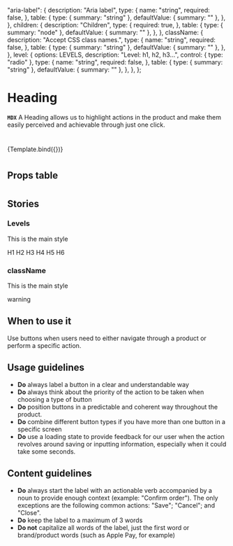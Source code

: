 
  "aria-label": {
    description: "Aria label",
    type: {
      name: "string",
      required: false,
    },
    table: {
      type: { summary: "string" },
      defaultValue: { summary: "" },
    },
  },
  children: {
    description: "Children",
    type: {
      required: true,
    },
    table: {
      type: { summary: "node" },
      defaultValue: { summary: "" },
    },
  },
  className: {
    description: "Accept CSS class names.",
    type: {
      name: "string",
      required: false,
    },
    table: {
      type: { summary: "string" },
      defaultValue: { summary: "" },
    },
  },
  level: {
    options: LEVELS,
    description: "Level: h1, h2, h3...",
    control: { type: "radio" },
    type: {
      name: "string",
      required: false,
    },
    table: {
      type: { summary: "string" },
      defaultValue: { summary: "" },
    },
  },
};

<Meta title="Components/Heading" component={Heading} argTypes={argTypes} />

# Heading

**`MDX`** A Heading allows us to highlight actions in the product and make them easily perceived and achievable through just one click.

<!-- 👇 We create a “template” of how args map to rendering -->


<!-- 👇 Each story then reuses that template -->

#

<Canvas>
  <Story
    name="standard"
    args={{
      "aria-label": "aria stantard",
      children: "standard",
      className: "",
      level: "h1",
    }}
  >
    {Template.bind({})}
  </Story>
</Canvas>

#

## Props table

<ArgsTable story="standard" />

#

## Stories

### Levels

This is the main style

<Canvas>
  <Story name="levels">
    <Heading level="h1">H1</Heading>
    <Heading level="h2">H2</Heading>
    <Heading level="h3">H3</Heading>
    <Heading level="h4">H4</Heading>
    <Heading level="h5">H5</Heading>
    <Heading level="h6">H6</Heading>
  </Story>
</Canvas>

### className

This is the main style

<Canvas>
  <Story name="className">
    <Heading className="warning special more-special" level="h2">
      warning
    </Heading>
  </Story>
</Canvas>

## When to use it

Use buttons when users need to either navigate through a product or perform a specific action.

## Usage guidelines

- **Do** always label a button in a clear and understandable way
- **Do** always think about the priority of the action to be taken when choosing a type of button
- **Do** position buttons in a predictable and coherent way throughout the product.
- **Do** combine different button types if you have more than one button in a specific screen
- **Do** use a loading state to provide feedback for our user when the action revolves around saving or
  inputting information, especially when it could take some seconds.

## Content guidelines

- **Do** always start the label with an actionable verb accompanied by a noun to provide enough context (example: "Confirm order").
  The only exceptions are the following common actions: "Save"; "Cancel"; and "Close".
- **Do** keep the label to a maximum of 3 words
- **Do not** capitalize all words of the label, just the first word or brand/product words (such as Apple Pay, for example)
